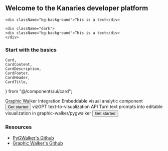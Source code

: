 ## Welcome to the Kanaries developer platform
```
<div className="bg-background">This is a text</div>

<div className="dark">
<div className="bg-background">This is a text</div>
</div>
```
### Start with the basics

    Card,
    CardContent,
    CardDescription,
    CardFooter,
    CardHeader,
    CardTitle,
} from "@/components/ui/card";

<div className="grid grid-cols-2 gap-4 mt-6">
    <Card className="flex flex-col justify-between">
        <CardHeader>
            <CardTitle>Graphic Walker Integration</CardTitle>
            <CardDescription>Embeddable visual analytic component</CardDescription>
        </CardHeader>
        <CardFooter>
            <Button className="w-full" asChild>
                <Link href="/graphic-walker/overview">
                    Get started
                </Link>
            </Button>
        </CardFooter>
    </Card>
    <Card className="flex flex-col justify-between">
        <CardHeader>
            <CardTitle>vizGPT text-to-visualization API</CardTitle>
            <CardDescription>Turn text prompts into editable visualization in graphic-walker/pygwalker</CardDescription>
        </CardHeader>
        <CardFooter>
            <Button className="w-full" asChild>
                <Link href="/viz-gpt/introduction">
                    Get started
                </Link>
            </Button>
        </CardFooter>
    </Card>
</div>

### Resources

-   [PyGWalker's Github](https://github.com/Kanaries/pygwalker)
-   [Graphic Walker's Github](https://github.com/Kanaries/graphic-walker)


